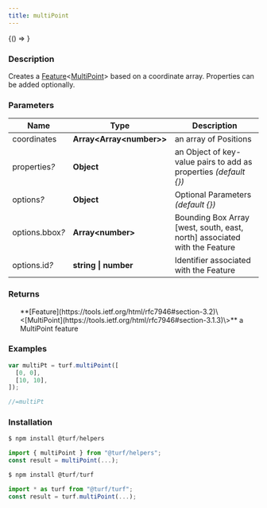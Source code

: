 ```yaml
---
title: multiPoint
---
```



<!-- Expose turf as global var for experimenting in the browser console -->

<BrowserOnly>{() => <WindowTurfGlobal turf={turf} />}</BrowserOnly>

### Description

Creates a [Feature](https://tools.ietf.org/html/rfc7946#section-3.2)\<[MultiPoint](https://tools.ietf.org/html/rfc7946#section-3.1.3)\> based on a
coordinate array. Properties can be added optionally.

### Parameters

| Name                 | Type                         | Description                                                               |
| -------------------- | ---------------------------- | ------------------------------------------------------------------------- |
| coordinates          | **Array\<Array\<number\>\>** | an array of Positions                                                     |
| properties<i>?</i>   | **Object**                   | an Object of key-value pairs to add as properties _(default \{\})_        |
| options<i>?</i>      | **Object**                   | Optional Parameters _(default \{\})_                                      |
| options.bbox<i>?</i> | **Array\<number\>**          | Bounding Box Array [west, south, east, north] associated with the Feature |
| options.id<i>?</i>   | **string \| number**         | Identifier associated with the Feature                                    |

### Returns

<ul>
  **[Feature](https://tools.ietf.org/html/rfc7946#section-3.2)\<[MultiPoint](https://tools.ietf.org/html/rfc7946#section-3.1.3)\>** a MultiPoint feature

</ul>

### Examples

```javascript
var multiPt = turf.multiPoint([
  [0, 0],
  [10, 10],
]);

//=multiPt
```

### Installation

```javascript
$ npm install @turf/helpers

import { multiPoint } from "@turf/helpers";
const result = multiPoint(...);
```

```javascript
$ npm install @turf/turf

import * as turf from "@turf/turf";
const result = turf.multiPoint(...);
```
